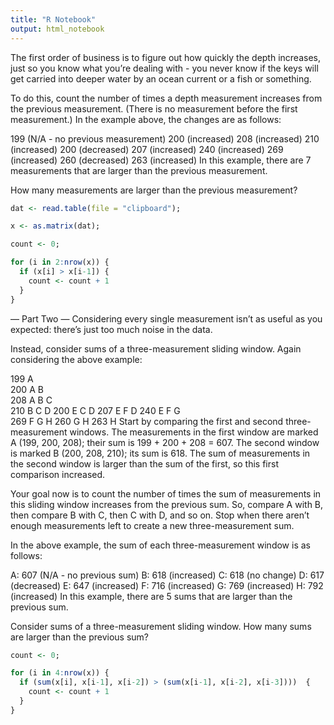 ---
title: "R Notebook"
output: html_notebook
---

The first order of business is to figure out how quickly the depth increases, just so you know what you're dealing with - you never know if the keys will get carried into deeper water by an ocean current or a fish or something.

To do this, count the number of times a depth measurement increases from the previous measurement. (There is no measurement before the first measurement.) In the example above, the changes are as follows:

199 (N/A - no previous measurement)
200 (increased)
208 (increased)
210 (increased)
200 (decreased)
207 (increased)
240 (increased)
269 (increased)
260 (decreased)
263 (increased)
In this example, there are 7 measurements that are larger than the previous measurement.

How many measurements are larger than the previous measurement?



```{r}
dat <- read.table(file = "clipboard");

x <- as.matrix(dat);

count <- 0;

for (i in 2:nrow(x)) {
  if (x[i] > x[i-1]) {
    count <- count + 1
  }
}


```

--- Part Two ---
Considering every single measurement isn't as useful as you expected: there's just too much noise in the data.

Instead, consider sums of a three-measurement sliding window. Again considering the above example:

199  A      
200  A B    
208  A B C  
210    B C D
200  E   C D
207  E F   D
240  E F G  
269    F G H
260      G H
263        H
Start by comparing the first and second three-measurement windows. The measurements in the first window are marked A (199, 200, 208); their sum is 199 + 200 + 208 = 607. The second window is marked B (200, 208, 210); its sum is 618. The sum of measurements in the second window is larger than the sum of the first, so this first comparison increased.

Your goal now is to count the number of times the sum of measurements in this sliding window increases from the previous sum. So, compare A with B, then compare B with C, then C with D, and so on. Stop when there aren't enough measurements left to create a new three-measurement sum.

In the above example, the sum of each three-measurement window is as follows:

A: 607 (N/A - no previous sum)
B: 618 (increased)
C: 618 (no change)
D: 617 (decreased)
E: 647 (increased)
F: 716 (increased)
G: 769 (increased)
H: 792 (increased)
In this example, there are 5 sums that are larger than the previous sum.

Consider sums of a three-measurement sliding window. How many sums are larger than the previous sum?

```{r}

count <- 0;

for (i in 4:nrow(x)) {
  if (sum(x[i], x[i-1], x[i-2]) > (sum(x[i-1], x[i-2], x[i-3])))  {
    count <- count + 1
  }
}


```
